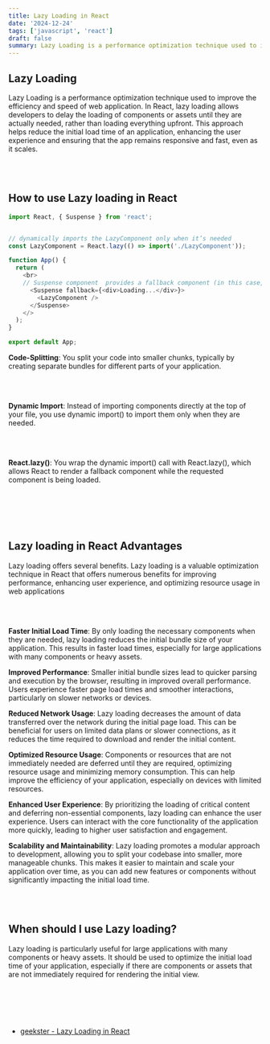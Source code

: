 ```yaml
---
title: Lazy Loading in React
date: '2024-12-24'
tags: ['javascript', 'react']
draft: false
summary: Lazy Loading is a performance optimization technique used to improve the efficiency and speed of web application.
---
```


## Lazy Loading

Lazy Loading is a performance optimization technique used to improve the efficiency and speed of web application.
In React, lazy loading allows developers to delay the loading of components or assets until they are actually needed, rather than loading everything upfront. This approach helps reduce the initial load time of an application, enhancing the user experience and ensuring that the app remains responsive and fast, even as it scales.

<br></br>

## How to use Lazy loading in React

```javascript
import React, { Suspense } from 'react';


// dynamically imports the LazyComponent only when it’s needed
const LazyComponent = React.lazy(() => import('./LazyComponent'));

function App() {
  return (
    <br>
    // Suspense component  provides a fallback component (in this case, a simple “Loading…” message) to be rendered while the lazy-loaded component is loading.
      <Suspense fallback={<div>Loading...</div>}>
        <LazyComponent />
      </Suspense>
    </>
  );
}

export default App;

```

**Code-Splitting**: You split your code into smaller chunks, typically by creating separate bundles for different parts of your application.

<br></br>

**Dynamic Import**: Instead of importing components directly at the top of your file, you use dynamic import() to import them only when they are needed.

<br></br>

**React.lazy()**: You wrap the dynamic import() call with React.lazy(), which allows React to render a fallback component while the requested component is being loaded.

<br></br>
<br></br>

## Lazy loading in React Advantages

Lazy loading offers several benefits.
Lazy loading is a valuable optimization technique in React that offers numerous benefits for improving performance, enhancing user experience, and optimizing resource usage in web applications

<br></br>

**Faster Initial Load Time**: By only loading the necessary components when they are needed, lazy loading reduces the initial bundle size of your application. This results in faster load times, especially for large applications with many components or heavy assets.

**Improved Performance**: Smaller initial bundle sizes lead to quicker parsing and execution by the browser, resulting in improved overall performance. Users experience faster page load times and smoother interactions, particularly on slower networks or devices.

**Reduced Network Usage**: Lazy loading decreases the amount of data transferred over the network during the initial page load. This can be beneficial for users on limited data plans or slower connections, as it reduces the time required to download and render the initial content.

**Optimized Resource Usage**: Components or resources that are not immediately needed are deferred until they are required, optimizing resource usage and minimizing memory consumption. This can help improve the efficiency of your application, especially on devices with limited resources.

**Enhanced User Experience**: By prioritizing the loading of critical content and deferring non-essential components, lazy loading can enhance the user experience. Users can interact with the core functionality of the application more quickly, leading to higher user satisfaction and engagement.

**Scalability and Maintainability**: Lazy loading promotes a modular approach to development, allowing you to split your codebase into smaller, more manageable chunks. This makes it easier to maintain and scale your application over time, as you can add new features or components without significantly impacting the initial load time.

<br></br>

## When should I use Lazy loading?

Lazy loading is particularly useful for large applications with many components or heavy assets. It should be used to optimize the initial load time of your application, especially if there are components or assets that are not immediately required for rendering the initial view.

<br></br>
<br></br>

- [geekster - Lazy Loading in React](https://www.geekster.in/articles/lazy-loading-in-react/)
